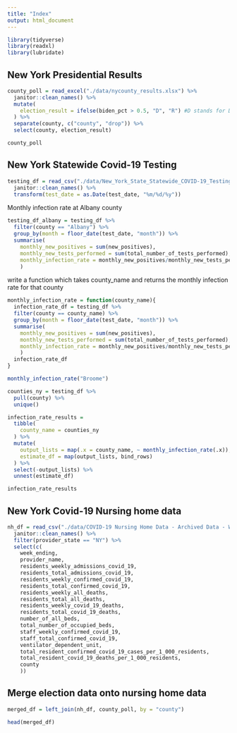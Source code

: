 ```yaml
---
title: "Index"
output: html_document
---
```



```r
library(tidyverse)
library(readxl)
library(lubridate)
```
## New York Presidential Results

```r
county_poll = read_excel("./data/nycounty_results.xlsx") %>%
  janitor::clean_names() %>%
  mutate(
    election_result = ifelse(biden_pct > 0.5, "D", "R") #D stands for Democratic party win and R stands for Republican Party win
  ) %>%
  separate(county, c("county", "drop")) %>% 
  select(county, election_result)

county_poll
```

## New York Statewide Covid-19 Testing

```r
testing_df = read_csv("./data/New_York_State_Statewide_COVID-19_Testing.csv") %>%
  janitor::clean_names() %>%
  transform(test_date = as.Date(test_date, "%m/%d/%y"))
```

Monthly infection rate at Albany county
```r
testing_df_albany = testing_df %>%
  filter(county == "Albany") %>% 
  group_by(month = floor_date(test_date, "month")) %>%
  summarise(
    monthly_new_positives = sum(new_positives),
    monthly_new_tests_performed = sum(total_number_of_tests_performed),
    monthly_infection_rate = monthly_new_positives/monthly_new_tests_performed
    )
```
write a function which takes county_name and returns the monthly infection rate for that county
```r
monthly_infection_rate = function(county_name){
  infection_rate_df = testing_df %>%
  filter(county == county_name) %>% 
  group_by(month = floor_date(test_date, "month")) %>%
  summarise(
    monthly_new_positives = sum(new_positives),
    monthly_new_tests_performed = sum(total_number_of_tests_performed),
    monthly_infection_rate = monthly_new_positives/monthly_new_tests_performed
    )
  infection_rate_df
}

monthly_infection_rate("Broome")
```
```r
counties_ny = testing_df %>%
  pull(county) %>%
  unique()

infection_rate_results = 
  tibble(
    county_name = counties_ny
  ) %>% 
  mutate(
    output_lists = map(.x = county_name, ~ monthly_infection_rate(.x)),
    estimate_df = map(output_lists, bind_rows)
  ) %>% 
  select(-output_lists) %>% 
  unnest(estimate_df)

infection_rate_results
```


## New York Covid-19 Nursing home data

```r
nh_df = read_csv("./data/COVID-19 Nursing Home Data - Archived Data - Week Ending 10_25_20.csv") %>%
  janitor::clean_names() %>%
  filter(provider_state == "NY") %>%
  select(c(
    week_ending,
    provider_name,
    residents_weekly_admissions_covid_19,
    residents_total_admissions_covid_19,
    residents_weekly_confirmed_covid_19,
    residents_total_confirmed_covid_19,
    residents_weekly_all_deaths,
    residents_total_all_deaths,
    residents_weekly_covid_19_deaths,
    residents_total_covid_19_deaths,
    number_of_all_beds,
    total_number_of_occupied_beds,
    staff_weekly_confirmed_covid_19,
    staff_total_confirmed_covid_19,
    ventilator_dependent_unit,
    total_resident_confirmed_covid_19_cases_per_1_000_residents,
    total_resident_covid_19_deaths_per_1_000_residents,
    county
    ))
```
## Merge election data onto nursing home data

```r
merged_df = left_join(nh_df, county_poll, by = "county")

head(merged_df)
```


